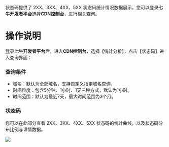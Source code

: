 状态码提供了 2XX、3XX、4XX、5XX 状态码统计情况数据展示，您可以登录**七牛开发者平台**选择**CDN控制台**，进行相关查询。
<br/>
# 操作说明
登录**七牛开发者平台**后，进入**CDN控制台**，选择【统计分析】，点击【状态码】进入查询界面：

### 查询条件

* 域名：默认为全部域名，支持自定义指定域名查询。
* 时间粒度：包含5分钟、1小时、1天三种方式，默认为1小时。
* 时间范围：默认为最近7天，最大时间范围为3个月。

### 状态码

您可以在此部分查看 2XX、3XX、4XX、5XX 状态码的统计曲线，以及状态码分布比例与详情数据。

![](https://dn-odum9helk.qbox.me/Fq8L0QOdbybevC4QdcpSsL8PpAp1)
